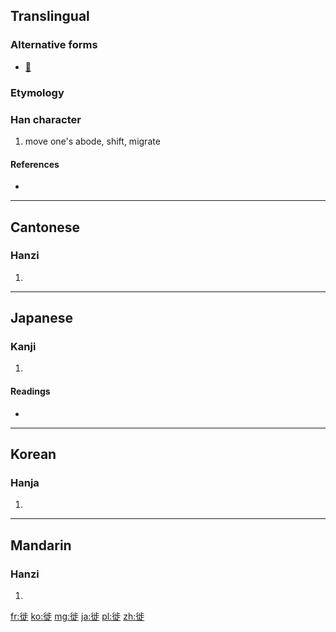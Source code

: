 ==Translingual==

===Alternative forms===
* [[𨑭]]

===Etymology===
{{Han compound|辵|止|c1=s|c2=p|t1=walk|ls=psc}}

===Han character===
{{Han char|rn=60|rad=彳|as=08|sn=11|four=2128<sub>1</sub>|canj=竹人卜中人 (HOYLO)}}

# move one's abode, shift, migrate

====References====
* {{Han ref|kx=0368.050|dkj=10142|dj=0692.040|hdz=20827.120|uh=5F99|ud=24473|bh=B170|bd=45424}}

----

==Cantonese==

===Hanzi===
{{yue-hanzi|jyut=|y=saai2}}

# {{defn|lang=yue|sort=彳08}}

----

==Japanese==

===Kanji===
{{ja-kanji|grade=|rs=彳08}}

# {{defn|lang=ja|sort=彳08}}

====Readings====
* {{ja-readings|on=[[し]] (shi)|kun=[[うつる]] (utsuru)}}

----

==Korean==

===Hanja===
{{ko-hanja|hangeul=사|eumhun=|rv=sa|mr=sa|y=sa}}

# {{defn|lang=ko|sort=彳08}}

----

==Mandarin==

===Hanzi===
{{cmn-hanzi|pin=[[cōng]] ([[cong1]]), [[xǐ]] ([[xi3]]), [[zōng]] ([[zong1]]), [[zòng]] ([[zong4]])|wg=ts'ung<sup>1</sup>, hsi<sup>3</sup>, tsung<sup>1</sup>, tsung<sup>4</sup>}}

# {{defn|lang=cmn|sort=彳08}}

[[fr:徙]]
[[ko:徙]]
[[mg:徙]]
[[ja:徙]]
[[pl:徙]]
[[zh:徙]]